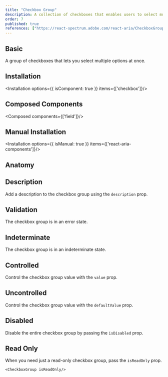 ```yaml
---
title: "Checkbox Group"
description: A collection of checkboxes that enables users to select multiple options from a predefined list.
order: 7
published: true
references: ["https://react-spectrum.adobe.com/react-aria/CheckboxGroup.html#props"]
---
```


## Basic
A group of checkboxes that lets you select multiple options at once.
<How toUse="forms/checkbox/checkbox-group-demo" />

## Installation
<Installation options={{ isComponent: true }} items={['checkbox']}/>

## Composed Components
<Composed components={['field']}/>

## Manual Installation
<Installation options={{ isManual: true }} items={['react-aria-components']}/>

<SourceCode toShow='checkbox'/>

## Anatomy
<Anatomy show='checkbox-group-anatomy'/>

## Description
Add a description to the checkbox group using the `description` prop.
<How minW72 toUse="forms/checkbox/checkbox-group-description-demo" />

## Validation
The checkbox group is in an error state.
<How toUse="forms/checkbox/checkbox-group-validation-demo" />

## Indeterminate
The checkbox group is in an indeterminate state.
<How toUse="forms/checkbox/checkbox-group-indeterminate-demo" />

## Controlled
Control the checkbox group value with the `value` prop.
<How minW72 toUse="forms/checkbox/checkbox-group-controlled-demo" />

## Uncontrolled
Control the checkbox group value with the `defaultValue` prop.
<How minW72 toUse="forms/checkbox/checkbox-group-uncontrolled-demo" />

## Disabled
Disable the entire checkbox group by passing the `isDisabled` prop.
<How minW72 toUse="forms/checkbox/checkbox-group-disabled-demo" />

## Read Only
When you need just a read-only checkbox group, pass the `isReadOnly` prop.
```
<CheckboxGroup isReadOnly/>
```
